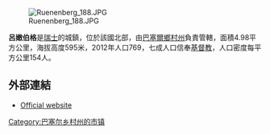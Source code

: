 [[Image:Ruenenberg_188.JPG|right]]

'''呂嫩伯格'''是[[瑞士|瑞士]]的城鎮，位於該國北部，由[[巴塞爾鄉村州|巴塞爾鄉村州]]負責管轄，面積4.98平方公里，海拔高度595米，2012年人口769，七成人口信奉[[基督教|基督教]]，人口密度每平方公里154人。

==外部連結==
* [http://www.ruenenberg.ch Official website]{{Wayback|url=http://www.ruenenberg.ch/ |date=20201127132152 }} {{de icon}}

{{Switzerland-geo-stub}}
[[Category:巴塞尔乡村州的市镇|Category:巴塞尔乡村州的市镇]]